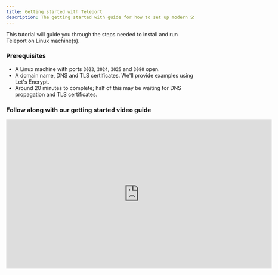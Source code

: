 ```yaml
---
title: Getting started with Teleport
description: The getting started with guide for how to set up modern SSH access to cloud or edge infrastructure.
---
```


This tutorial will guide you through the steps needed to install and run
Teleport on Linux machine(s).

### Prerequisites

- A Linux machine with ports `3023`, `3024`, `3025` and `3080` open.
- A domain name, DNS and TLS certificates. We'll provide examples using Let's Encrypt.
- Around 20 minutes to complete; half of this may be waiting for DNS propagation and TLS certificates.

### Follow along with our getting started video guide

<iframe
  width="712"
  height="400"
  src="https://www.youtube-nocookie.com/embed/yLnaCW8b-8U?rel=0&modestbranding=1"
  frameBorder="0"
  allow="accelerometer; autoplay; encrypted-media; gyroscope; picture-in-picture"
  allowFullScreen
/>

## Step 1: Install Teleport on a Linux Host

There are several ways to install Teleport.
Take a look at the [Teleport Installation](installation.mdx) page to pick the most convenient for you.

<Tabs>
  <TabItem label="Amazon Linux 2/RHEL (RPM)">
    ```bash
    sudo yum-config-manager --add-repo https://rpm.releases.teleport.dev/teleport.repo
    sudo yum install teleport

    # Optional:  Using DNF on newer distributions
    # $ sudo dnf config-manager --add-repo https://rpm.releases.teleport.dev/teleport.repo
    # $ sudo dnf install teleport
    ```
  </TabItem>

  <TabItem label="Debian/Ubuntu (DEB)">
    ```bash
    curl -O https://get.gravitational.com/teleport-(=teleport.version=)_amd64.deb
    sudo dpkg -i teleport_(=teleport.version=)_amd64.deb
    ```
  </TabItem>

  <TabItem label="ARMv7 (32-bit)">
    ```bash
    curl -O https://get.gravitational.com/teleport-v(=teleport.version=)-linux-arm-bin.tar.gz
    tar -xzf teleport-v(=teleport.version=)-linux-arm-bin.tar.gz
    cd teleport
    sudo ./install
    ```
  </TabItem>

  <TabItem label="ARMv8 (64-bit)">
    ```bash
    curl -O https://get.gravitational.com/teleport-v(=teleport.version=)-linux-arm64-bin.tar.gz
    tar -xzf teleport-v(=teleport.version=)-linux-arm64-bin.tar.gz
    cd teleport
    sudo ./install
    ```
  </TabItem>

  <TabItem label="Linux Tarball">
    ```bash
    curl -O https://get.gravitational.com/teleport-v(=teleport.version=)-linux-amd64-bin.tar.gz
    tar -xzf teleport-v(=teleport.version=)-linux-amd64-bin.tar.gz
    cd teleport
    sudo ./install
    ```
  </TabItem>
</Tabs>

## Step 1b: Configure Teleport

When setting up Teleport, we recommend running it with Teleport's YAML configuration file.

```bash
# Write a basic demo config to teleport.yaml.
$ cat > teleport.yaml <<EOF
teleport:
    data_dir: /var/lib/teleport
auth_service:
    enabled: true
    cluster_name: "teleport"
    listen_addr: 0.0.0.0:3025
    tokens:
    - proxy,node,app:f7adb7ccdf04037bcd2b52ec6010fd6f0caec94ba190b765
ssh_service:
    enabled: true
    labels:
        env: staging
app_service:
    enabled: true
    debug_app: true
proxy_service:
    enabled: true
    listen_addr: 0.0.0.0:3023
    web_listen_addr: 0.0.0.0:3080
    tunnel_listen_addr: 0.0.0.0:3024
EOF

# Write teleport.yaml to /etc/teleport.yaml (Teleport's default config location)
$ sudo mv teleport.yaml /etc
```

## Step 1c: Configure Domain Name and obtain TLS certificates using Let's Encrypt

Teleport requires a secure public endpoint for the Teleport UI and for end users to connect to.
A domain name and TLS certificates are also required. We'll use Let's Encrypt to obtain a free TLS certificate.

DNS Setup:<br/>
For this setup, we'll simply use an `A` or `CNAME` record pointing to the IP/FQDN of the machine with Teleport installed.

TLS Setup:<br/>
If you already have TLS certificates available you can use those. If using a new domain we recommend using `certbot`, which is free and
simple to set up. Follow [certbot instructions](https://certbot.eff.org/) for how to obtain a certificate for your distro.

<Admonition
  type="tip"
  title="Using Certbot to obtain Wildcard Certs"
>
  Let's Encrypt provides free wildcard certificates. Below is an example command to
  use [certbot](https://certbot.eff.org/) with DNS challenge.
  Replace `foo@example.com` with your email address.
  Replace `teleport.example.com` with the domain name you want to use to access Teleport.

  ```sh
  certbot certonly \
    --manual \
    --preferred-challenges=dns \
    --agree-tos \
    --manual-public-ip-logging-ok \
    --email foo@example.com \
    -d "teleport.example.com, *.teleport.example.com"
  ```
</Admonition>

**Update `teleport.yaml`**<br/>
Once you've obtained certificates from Let's Encrypt, the below commands will update Teleport's
config file to use your newly configured domain and TLS certificates.

Replace `teleport.example.com` with the domain name you configured above.

```bash
# Replace `teleport.example.com` with your domain name.
export TELEPORT_PUBLIC_DNS_NAME="teleport.example.com"
cat >> /etc/teleport.yaml <<EOF
    public_addr: $TELEPORT_PUBLIC_DNS_NAME:3080
    https_keypairs:
    - key_file: /etc/letsencrypt/live/$TELEPORT_PUBLIC_DNS_NAME/privkey.pem
      cert_file: /etc/letsencrypt/live/$TELEPORT_PUBLIC_DNS_NAME/fullchain.pem
EOF
```

Once you've updated the config file, assuming you have configured with [systemd](https://github.com/gravitational/teleport/tree/master/examples/systemd), you should restart Teleport to pick up the changes:

`sudo systemctl restart teleport`

Otherwise you can start Teleport directly:

`sudo teleport start`

You can access Teleport's web UI on port 3080.
Replace `teleport.example.com` with your domain: `https://teleport.example.com:3080/`

<Admonition
  type="tip"
  title="success"
>
  Teleport is now up and running.
</Admonition>

## Step 2: Create a Teleport user and set up 2-factor authentication

In this example, we'll create a new Teleport user `teleport-admin` which is allowed to log into
SSH hosts as any of the principals `root`, `ubuntu` or `ec2-user`.

```bash
# tctl is an administrative tool that is used to configure Teleport's auth service.
sudo tctl users add teleport-admin root,ubuntu,ec2-user
```

Teleport will always enforce the use of 2-factor authentication by default. It supports one-time
passwords (OTP) and hardware tokens (U2F). This quick start will use OTP - you'll need an OTP-compatible
app which can scan a QR code.

Here's a selection of compatible Two-Factor authentication apps:

- [Authy](https://authy.com/download/)
- [Google Authenticator](https://www.google.com/landing/2step/)
- [Microsoft Authenticator](https://www.microsoft.com/en-us/account/authenticator)

![Teleport User Registration](../img/quickstart/login.png)

<Admonition
  type="tip"
  title="OS User Mappings"
>
  The OS users that you specify (`root`, `ubuntu` and `ec2-user` in our examples) must exist!
  On Linux, if a user does not already exist, you can create it with `adduser <login>`. If you
  do not have the permission to create new users on the Linux host, run
  `tctl users add teleport $(whoami)` to explicitly allow Teleport to authenticate as the user
  that you are currently logged in as. If you do not map to an existing OS user,  you will get
  authentication errors later on in this tutorial!
</Admonition>

![Teleport UI Dashboard](../img/quickstart/teleport-nodes.png)

## Step 2a: Install a Teleport client locally

<Tabs>
  <TabItem label="Mac">
    [Download MacOS .pkg installer](https://goteleport.com/teleport/download?os=macos) (tsh client only, signed) file, double-click to run the installer.
  </TabItem>

  <TabItem label="Mac - Homebrew">
    ```bash
    $ brew install teleport
    ```

    <Admonition type="note">
      The Teleport package in Homebrew is not maintained by Teleport. We recommend the use of our [own Teleport packages](https://goteleport.com/teleport/download?os=macos).
    </Admonition>
  </TabItem>

  <TabItem label="Windows - Powershell">
    ```bash
    curl -O teleport-v(=teleport.version=)-windows-amd64-bin.zip https://get.gravitational.com/teleport-v(=teleport.version=)-windows-amd64-bin.zip
    # Unzip the archive and move `tsh.exe` to your %PATH%
    ```
  </TabItem>

  <TabItem label="Linux">
    For more options (including RPM/DEB packages and downloads for i386/ARM/ARM64) please see our [installation page](installation.mdx).

    ```bash
    curl -O https://get.gravitational.com/teleport-v(=teleport.version=)-linux-amd64-bin.tar.gz
    tar -xzf teleport-v(=teleport.version=)-linux-amd64-bin.tar.gz
    cd teleport
    sudo ./install
    Teleport binaries have been copied to /usr/local/bin
    To configure the systemd service for Teleport take a look at examples/systemd/README.mdx
    ```
  </TabItem>
</Tabs>

## Step 3: Log in using `tsh`

`tsh` is our client tool. It helps you log into Teleport clusters and obtain short-lived credentials. It can also be used to
list servers, applications and Kubernetes clusters registered with Teleport.

Prior to launch you must authenticate.

<Tabs>
  <TabItem label="Local Cluster - tsh">
    ```
    # Replace teleport.example.com:3080 with your Teleport cluster's public address as configured above.
    tsh login --proxy=teleport.example.com:3080 --user=teleport-admin
    ```
  </TabItem>
</Tabs>

## Step 4: Have Fun with Teleport!

### View Status

<Tabs>
  <TabItem label="tsh status">
    ```bash
    tsh status
    ```
  </TabItem>
</Tabs>

### SSH into a node

<Tabs>
  <TabItem label="tsh ls & ssh">
    ```
    # list all SSH servers connected to Teleport
    tsh ls

    # ssh into `node-name` as `root`
    tsh ssh root@node-name
    ```
  </TabItem>
</Tabs>

### Add a Node to the Cluster

When you set up Teleport earlier, we configured a strong static token for nodes and apps.
We've used a static token to make set up easier for this example, but you can also
obtain short-lived dynamic tokens using `tctl` as shown below.

<Tabs>
  <TabItem label="Example Static Token">
    ```yaml
    #...
    #    tokens:
    #    - node:f7adb7ccdf04037bcd2b52ec6010fd6f0caec94ba190b765
    #...
    ```
  </TabItem>

  <TabItem label="Example Dynamic Token">
    ```bash
    sudo tctl tokens add --type=node
    ```
  </TabItem>
</Tabs>

Armed with these details, we'll bootstrap a new host using

<Tabs>
  <TabItem label="teleport start">
    Install Teleport on the target node, then start it using a command as shown below:

    ```bash
    sudo teleport start \
    --roles=node \
    --auth-server=https://teleport.example.com:3080 \
    --token=f7adb7ccdf04037bcd2b52ec6010fd6f0caec94ba190b765 \
    --labels=env=demo
    ```
  </TabItem>

  <TabItem label="cloud-config">
    Replace `auth_servers` with the hostname and port of your Teleport cluster as configured above.

    ```ini
    #cloud-config

    package_upgrade: true

    write_files:
    - path: /etc/teleport.yaml
        content: |
            teleport:
                auth_token: "f7adb7ccdf04037bcd2b52ec6010fd6f0caec94ba190b765"
                auth_servers:
                    - "https://teleport.example.com:3080"
            auth_service:
                enabled: false
            proxy_service:
                enabled: false
            ssh_service:
                enabled: true
                labels:
                    env: demo

    runcmd:
    - 'mkdir -p /tmp/teleport'
    - 'cd /tmp/teleport && curl -O https://get.gravitational.com/teleport_(=teleport.version=)_amd64.deb'
    - 'dpkg -i /tmp/teleport/teleport_5.0.0-(=teleport.version=)_amd64.deb'
    - 'systemctl enable teleport.service'
    - 'systemctl start teleport.service'
    ```
  </TabItem>
</Tabs>

### Add an Application to your Teleport cluster

When you set up Teleport earlier, we configured a strong static token for nodes and apps.
We've used a static token to make set up easier for this example, but you can also
obtain short-lived dynamic tokens using `tctl` as shown below.

<Tabs>
  <TabItem label="Example Static Token">
    ```yaml
    #...
    #    tokens:
    #    - app:f7adb7ccdf04037bcd2b52ec6010fd6f0caec94ba190b765
    #...
    ```
  </TabItem>

  <TabItem label="Example Dynamic Token">
    ```bash
    sudo tctl tokens add --type=app
    ```
  </TabItem>
</Tabs>

Armed with these details, we'll bootstrap a new host using

<Tabs>
  <TabItem label="teleport start">
    Install Teleport on the target node, then start it using a command as shown below.
    Review and update `auth-server`, `app-name` and `app-uri` before running this command.

    ```bash
    sudo teleport start \
    --roles=app \
    --token=f7adb7ccdf04037bcd2b52ec6010fd6f0caec94ba190b765 \
    --auth-server=teleport.example.com:3080 \
    --app-name=example-app  \ # Change "example-app" to the name of your application.
    --app-uri=http://localhost:8080  # Change "http://localhost:8080" to the address of your application.
    ```
  </TabItem>
</Tabs>

## Next Steps

Congratulations! You've completed the Teleport Quick start.

In this guide, you've learned how to install Teleport on a single node and seen a
few of the most useful features in action. When you're ready to learn how to set
up Teleport for your team, we recommend that you read our [Admin Guide](admin-guide.mdx)
to get all the important details. This guide will lay out everything you need to
safely run Teleport in production, including SSL certificates, security considerations,
and YAML configuration.

### Guides

If you like to learn by doing, check out our collection of step-by-step guides for
common Teleport tasks.

- [Install Teleport](installation.mdx)
- [Share Sessions](user-manual.mdx#sharing-sessions)
- [Manage Users](admin-guide.mdx#adding-and-deleting-users)
- [Github SSO](admin-guide.mdx#github-oauth-20)
- [Label Nodes](admin-guide.mdx#labeling-nodes-and-applications)
- [Teleport with OpenSSH](admin-guide.mdx#using-teleport-with-openssh)
